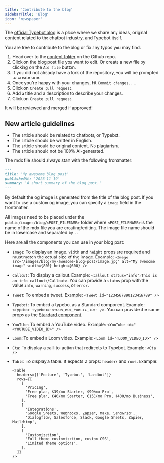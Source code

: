 ```yaml
---
title: 'Contribute to the blog'
sidebarTitle: 'Blog'
icon: 'newspaper'
---
```


The [official Typebot blog](https://typebot.io/blog) is a place where we share any ideas, original content related to the chatbot industry, and Typebot itself.

You are free to contribute to the blog or fix any typos you may find.

1. Head over to the [content folder](https://github.com/baptisteArno/typebot.io/tree/main/apps/landing-page/content) on the Github repo.
2. Click on the blog post file you want to edit. Or create a new file by clicking on the `Add file` button.
3. If you did not already have a fork of the repository, you will be prompted to create one.
4. Once you're happy with your changes, hit `Commit changes...`.
5. Click on `Create pull request`.
6. Add a title and a description to describe your changes.
7. Click on `Create pull request`.

It will be reviewed and merged if approved!

## New article guidelines

- The article should be related to chatbots, or Typebot.
- The article should be written in English.
- The article should be original content. No plagiarism.
- The article should not be 100% AI-generated.

The mdx file should always start with the following frontmatter:

```md
---
title: 'My awesome blog post'
publishedAt: '2023-11-19'
summary: 'A short summary of the blog post.'
---
```

By default the og image is generated from the title of the blog post. If you want to use a custom og image, you can specify a `image` field in the frontmatter.

All images need to be placed under the `public/images/blog/<POST_FILENAME>` folder where `<POST_FILENAME>` is the name of the mdx file you are creating/editing. The image file name should be in lowercase and separated by `-`.

Here are all the components you can use in your blog post:

- `Image`: To display an image. `width` and `height` props are required and must match the actual size of the image. Example: `<Image src="/images/blog/my-awesome-blog-post/image.jpg" alt="My awesome image" width={800} height={600} />`
- `Callout`: To display a callout. Example: `<Callout status="info">This is an info callout</Callout>`. You can provide a `status` prop with the value `info`, `warning`, `success`, or `error`.
- `Tweet`: To embed a tweet. Example: `<Tweet id="1234567890123456789" />`
- `Typebot`: To embed a typebot as a Standard component. Example: `<Typebot typebot="<YOUR_BOT_PUBLIC_ID>" />`. You can provide the same props as the [Standard component](../../deploy/web/libraries/react#standard).
- `YouTube`: To embed a YouTube video. Example: `<YouTube id="<YOUTUBE_VIDEO_ID>" />`
- `Loom`: To embed a Loom video. Example: `<Loom id="<LOOM_VIDEO_ID>" />`
- `Cta`: To display a call-to-action that redirects to Typebot. Example: `<Cta />`
- `Table`: To display a table. It expects 2 props: `headers` and `rows`. Example:

  ```tsx
  <Table
    headers={['Feature', 'Typebot', 'Landbot']}
    rows={[
      [
        'Pricing',
        'Free plan, $39/mo Starter, $99/mo Pro',
        'Free plan, €40/mo Starter, €150/mo Pro, €400/mo Business',
      ],
      [
        'Integrations',
        'Google Sheets, Webhooks, Zapier, Make, SendGrid',
        'Dialogflow, Salesforce, Slack, Google Sheets, Zapier, Mailchimp',
      ],
      [
        'Customization',
        'Full theme customization, custom CSS',
        'Limited theme options',
      ],
    ]}
  />
  ```
